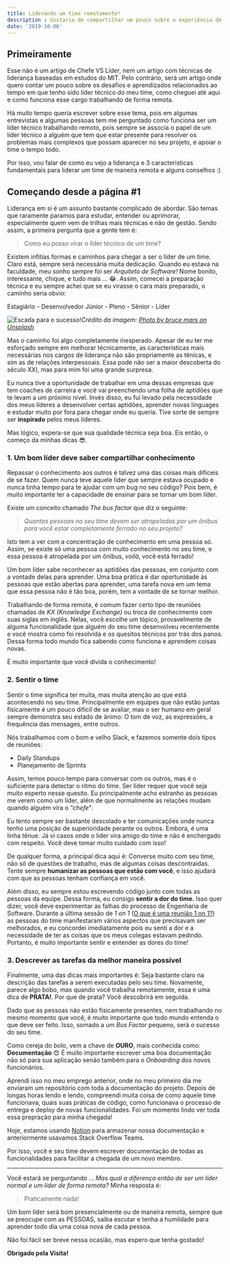 ```yaml
---
title: Liderando um time remotamente!
description : Gostaria de compartilhar um pouco sobre a experiência de ser um líder técnico trabalhando remotamente.
date: '2019-10-06'
---
```


## Primeiramente

Esse não é um artigo de Chefe VS Líder, nem um artigo com técnicas de liderança baseadas em estudos do MIT.
Pelo contrário, será um artigo onde quero contar um pouco sobre os desafios e aprendizados relacionados ao tempo em que tenho sido líder técnico do meu time, como cheguei até aqui e como funciona esse cargo trabalhando de forma remota.

Há muito tempo queria escrever sobre esse tema, pois em algumas entrevistas e algumas pessoas tem me perguntado como funciona ser um líder técnico trabalhando remoto, pois sempre se associa o papel de um líder técnico a alguém que tem que estar presente para resolver os problemas mais complexos que possam aparecer no seu projeto, e apoiar o time o tempo todo.

Por isso, vou falar de como eu vejo a liderança e 3 caracteristicas fundamentais para liderar um time de maneira remota e alguns conselhos :)

## Começando desde a página #1

Liderança em si é um assunto bastante complicado de abordar. São temas que raramente paramos para estudar, entender ou aprimorar, especialmente quem vem de trilhas mais técnicas e não de gestão. Sendo assim, a primeira pergunta que a gente tem é:

> Como eu posso virar o líder técnico de um time?

Existem infitias formas e caminhos para chegar a ser o líder de um time. Claro está, sempre será necessária muita dedicação.
Quando eu estava na faculdade, meu sonho sempre foi ser *Arquiteto de Software!* Nome bonito, interessante, chique, e tudo mais ... 😂. Assim, comecei a preparação técnica e eu sempre achei que se eu virasse o cara mais preparado, o caminho seria obvio:

Estagiário - Desenvolvedor Júnior - Pleno - Sênior - Líder

![Escada para o sucesso!](assets/happiness.jpg)*Crédito da imagem: [Photo by bruce mars on Unsplash](https://unsplash.com/photos/AndE50aaHn4)*

Mas o caminho foi algo completamente inesperado. Apesar de eu ter me esforçado sempre em melhorar técnicamente, as caracteristicas mais necessárias nos cargos de liderança não são propriamente as ténicas, e sim as de relações interpessoais. Essa pode não ser a maior descoberta do século XXI, mas para mim foi uma grande surpresa.

Eu nunca tive a oportunidade de trabalhar em uma dessas empresas que tem coaches de carreira e você vai preenchendo uma folha de aptidões que te levam a um próximo nível. Invés disso, eu fui levado pela necessidade dos meus líderes a desenvolver certas aptidões, aprender novas linguages e estudar muito por fora para chegar onde eu queria. Tive sorte de sempre ser **inspirado** pelos meus líderes.

Mas lógico, espera-se que sua qualidade técnica seja boa. Eis então, o começo da minhas dicas 😎.

### 1. Um bom líder deve saber compartilhar conhecimento

Repassar o conhecimento aos outros é talvez uma das coisas mais difíceis de se fazer. Quem nunca teve aquele líder que sempre estava ocupado e nunca tinha tempo para te ajudar com um bug no seu código? Pois bem, é muito importante ter a capacidade de ensinar para se tornar um bom líder.

Existe um conceito chamado *The bus factor* que diz o seguinte:

> *Quantas pessoas no seu time devem ser atropeladas por um ônibus para você estar completamente ferrado no seu projeto?*

Isto tem a ver com a concentração de conhecimento em uma pessoa só. Assim, se existe só uma pessoa com muito conhecimento no seu time, e essa pessoa é atropelada por um ônibus, *voilà*, você está ferrado!

Um bom líder sabe reconhecer as aptidões das pessoas, em conjunto com a vontade delas para aprender. Uma boa prática é dar oportunidade às pessoas que estão abertas para aprender, uma tarefa nova em um tema que essa pessoa não é tão boa, porém, tem a vontade de se tornar melhor.

Trabalhando de forma remota, é comum fazer certo tipo de reuniões chamadas de *KX (Knowledge Exchange)* ou troca de conhecimento com suas siglas em inglês. Nelas, você escolhe um tópico, provavelmente de alguma funcionalidade que alguém do seu time desenvolveu recentemente e você mostra como foi resolvida e os quesitos técnicos por trás dos panos. Dessa forma todo mundo fica sabendo como funciona e aprendem coisas novas.

É muito importante que você divida o conhecimento!

### 2. Sentir o time

Sentir o time significa ter muita, mas muita atenção ao que está acontecendo no seu time. Principalmente em equipes que não estão juntas físicamente é um pouco dificil de se avaliar, mas o ser humano em geral sempre demonstra seu estado de ânimo: O tom de voz, as expressões, a frequência das mensages, entre outros.

Nós trabalhamos com o bom e velho Slack, e fazemos somente dois tipos de reuniões:

- Daily Standups
- Planejamento de Sprints

Assim, temos pouco tempo para conversar com os outros, mas é o suficiente para detectar o ritmo do time.
Ser líder requer que você seja muito esperto nesse quesito. Eu principalmente acho estranho as pessoas me verem como um líder, além de que normalmente as relações mudam quando alguém vira o *"chefe"*.

Eu tento sempre ser bastante descolado e ter comunicações onde nunca tenho uma posição de superioridade perante os outros. Embora, é uma linha tênue. Já vi casos onde o lider vira amigo do time e não é enchergado com respeito. Você deve tomar muito cuidado com isso!

De qualquer forma, a principal dica aqui é: Converse muito com seu time, não só de questões de trabalho, mas de algumas coisas descontraidas. Tente sempre **humanizar as pessoas que estão com você**, e isso ajudará com que as pessoas tenham confiança em você.

Além disso, eu sempre estou escrevendo código junto com todas as pessoas da equipe. Dessa forma, eu consigo **sentir a dor do time.** Isso quer dizer, você deve experimentar as falhas do processo de Engenharia de Software. Durante a última sessão de *1 on 1* ([O que é uma reunião 1 on 1?](https://qulture.rocks/blog/como-fazer-uma-one-on-one-e-por-que/)) as pessoas do time manifestaram vários aspectos que precisavam ser melhorados, e eu concordei imediatamente pois eu senti a dor e a necessidade de ter as coisas que os meus colegas estavam pedindo. Portanto, é muito importante sentir e entender as dores do time!

### 3. Descrever as tarefas da melhor maneira possível

Finalmente, uma das dicas mais importantes é: Seja bastante claro na descrição das tarefas a serem executadas pelo seu time.
Novamente, parece algo bobo, mas quando você trabalha remotamente, essa é uma dica de **PRATA!**. Por que de prata? Você descobrirá em seguida.

Dado que as pessoas não estão fisicamente presentes, nem trabalhando no mesmo momento que você, é muito importante que todo mundo entenda o que deve ser feito. Isso, somado a um *Bus Factor* pequeno, será o sucesso do seu time.

Como cereja do bolo, vem a chave de **OURO**, mais conhecida como: **Documentação** 😍
É muito importante escrever uma boa documentação não só para sua aplicação senão também para o *Onboarding* dos novos funcionários.

Aprendi isso no meu emprego anterior, onde no meu primeiro dia me enviaram um repositório com toda a documentação do projeto. Depois de longas horas lendo e lendo, compreendi muita coisa de como aquele time funcionava, quais suas práticas de código, como funcionava o processo de entrega e deploy de novas funcionalidades. Foi um momento lindo ver toda essa prepração para minha chegada!

Hoje, estamos usando [Notion](https://www.notion.so/) para armazenar nossa documentação e anteriormente usavamos Stack Overflow Teams.

Por isso, você e seu time devem escrever documentação de todas as funcionalidades para facilitar a chegada de um novo membro.

---

Você estará se perguntando ... *Mas qual a diferença então de ser um líder normal e um líder de forma remota?*
Minha resposta é:

> Praticamente nada!

Um bom líder será bom presencialmente ou de maneira remota, sempre que se preocupe com as PESSOAS, saiba escutar e tenha a humildade para aprender todo dia uma coisa nova de cada pessoa.

Não foi fácil ser breve nessa ocasião, mas espero que tenha gostado!

**Obrigado pela Visita!**